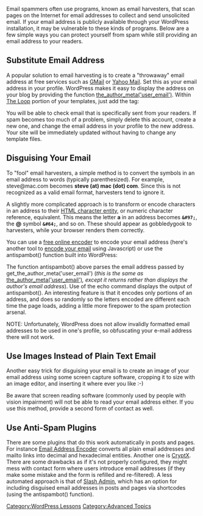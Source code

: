 Email spammers often use programs, known as email harvesters, that scan pages on the Internet for email addresses to collect and send unsolicited email. If your email address is publicly available through your WordPress installation, it may be vulnerable to these kinds of programs. Below are a few simple ways you can protect yourself from spam while still providing an email address to your readers.

==Substitute Email Address==

A popular solution to email harvesting is to create a "throwaway" email address at free services such as [http://www.gmail.com GMail] or [http://www.yahoo.com Yahoo Mail]. Set this as your email address in your profile. WordPress makes it easy to display the address on your blog by providing the function [[Function_Reference/the_author_meta|the_author_meta('user_email')]]. Within [[The Loop]] portion of your templates, just add the tag:

 <?php the_author_meta('user_email'); ?>

You will be able to check email that is specifically sent from your readers.  If spam becomes too much of a problem, simply delete this account, create a new one, and change the email address in your profile to the new address. Your site will be immediately updated without having to change any template files.

==Disguising Your Email==

To "fool" email harvesters, a simple method is to convert the symbols in an email address to words (typically parenthesized). For example, steve@mac.com becomes '''steve (at) mac (dot) com'''. Since this is not recognized as a valid email format, harvesters tend to ignore it. 

A slightly more complicated approach is to transform or encode characters in an address to their [[Glossary#Character_Entity|HTML character entity]], or numeric character reference, equivalent. This means the letter '''a''' in an address becomes <code>'''&amp;#97;'''</code>, the '''@''' symbol <code>'''&amp;#64;'''</code>, and so on. These should appear as gobbledygook to harvesters, while your browser renders them correctly.

You can use a [http://www.wbwip.com/wbw/emailencoder.html free online encoder] to encode your email address (here's another tool to [http://www.mailtoencoder.com/ encode your email] using Javascript) or use the antispambot() function built into WordPress:  

 <?php echo antispambot(get_the_author_meta('user_email')); ?>

The function antispambot() above parses the email address passed by get_the_author_meta('user_email') (''this is the same as'' [[Function_Reference/the_author_meta|the_author_meta('user_email')]]'', except it returns rather than displays the author's email address''). Use of the echo command displays the output of antispambot(). An interesting feature is that it encodes only portions of an address, and does so randomly so the letters encoded are different each time the page loads, adding a little more firepower to the spam protection arsenal.

NOTE: Unfortunately, WordPress does not allow invalidly formatted email addresses to be used in one's profile, so obfuscating your e-mail address there will not work.

==Use Images Instead of Plain Text Email==

Another easy trick for disguising your email is to create an image of your email address using some screen capture software, cropping it to size with an image editor, and inserting it where ever you like :-)

Be aware that screen reading software (commonly used by people with vision impairment) will not be able to read your email address either. If you use this method, provide a second form of contact as well.

==Use Anti-Spam Plugins==

There are some plugins that do this work automatically in posts and pages. For instance [https://wordpress.org/extend/plugins/email-address-encoder/ Email Address Encoder] converts all plain email addresses and mailto links into decimal and hexadecimal entities. Another one is [http://wordpress.org/extend/plugins/cryptx/ CryptX]. There are some drawbacks as if it's not properly configured, they might mess with contact form where users introduce email addresses (if they make some mistake and the form is refilled and re-filtered). A less automated approach is that of [https://wordpress.org/plugins/slash-admin/ Slash Admin], which has an option for including disguised email addresses in posts and pages via shortcodes (using the antispambot() function).

[[Category:WordPress Lessons]]
[[Category:Advanced Topics]]

{{Copyedit}}